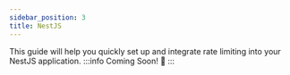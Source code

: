 ```yaml
---
sidebar_position: 3
title: NestJS
---
```


This guide will help you quickly set up and integrate rate limiting into your NestJS application.
:::info
Coming Soon! 🚀
:::
